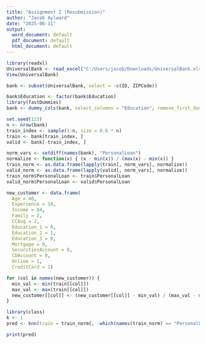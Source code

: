 ---
title: "Assignment 2 (Resubmission)"
author: "Jacob Aylward"
date: "2025-06-11"
output:
  word_document: default
  pdf_document: default
  html_document: default
---

```{r}
library(readxl)
UniversalBank <- read_excel("C:/Users/jacob/Downloads/UniversalBank.xlsx")
View(UniversalBank)
```

```{r}
bank <- subset(UniversalBank, select = -c(ID, ZIPCode))
```

```{r}
bank$Education <- factor(bank$Education)
library(fastDummies)
bank <- dummy_cols(bank, select_columns = "Education", remove_first_dummy = FALSE, remove_selected_columns = TRUE)
```

```{r}
set.seed(123)  
n <- nrow(bank)
train_index <- sample(1:n, size = 0.6 * n)
train <- bank[train_index, ]
valid <- bank[-train_index, ]
```

```{r}
norm_vars <- setdiff(names(bank), "PersonalLoan")
normalize <- function(x) { (x - min(x)) / (max(x) - min(x)) }
train_norm <- as.data.frame(lapply(train[, norm_vars], normalize))
valid_norm <- as.data.frame(lapply(valid[, norm_vars], normalize))
train_norm$PersonalLoan <- train$PersonalLoan
valid_norm$PersonalLoan <- valid$PersonalLoan
```

```{r}
new_customer <- data.frame(
  Age = 40,
  Experience = 10,
  Income = 84,
  Family = 2,
  CCAvg = 2,
  Education_1 = 0,
  Education_2 = 1,
  Education_3 = 0,
  Mortgage = 0,
  SecuritiesAccount = 0,
  CDAccount = 0,
  Online = 1,
  CreditCard = 1)
```

```{r}
for (col in names(new_customer)) {
  min_val <- min(train[[col]])
  max_val <- max(train[[col]])
  new_customer[[col]] <- (new_customer[[col]] - min_val) / (max_val - min_val)
}
```

```{r}
library(class)
k <- 1
pred <- knn(train = train_norm[, -which(names(train_norm) == "PersonalLoan")], test = new_customer, cl = train_norm$PersonalLoan, k = k)

print(pred)
```





